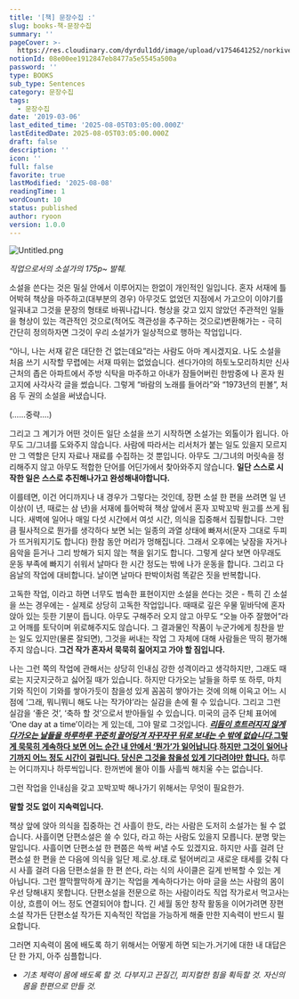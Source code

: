 ```yaml
---
title: '[책] 문장수집 :'
slug: books-책-문장수집
summary: ''
pageCover: >-
  https://res.cloudinary.com/dyrdul1dd/image/upload/v1754641252/norkive-notion-images/1754641252643-Read.jpg
notionId: 08e00ee1912847eb8477a5e5545a500a
password: ''
type: BOOKS
sub_type: Sentences
category: 문장수집
tags:
  - 문장수집
date: '2019-03-06'
last_edited_time: '2025-08-05T03:05:00.000Z'
lastEditedDate: 2025-08-05T03:05:00.000Z
draft: false
description: ''
icon: ''
full: false
favorite: true
lastModified: '2025-08-08'
readingTime: 1
wordCount: 10
status: published
author: ryoon
version: 1.0.0
---
```


![Untitled.png](https://res.cloudinary.com/dyrdul1dd/image/upload/v1754641251/norkive-notion-images/1754641251229-Untitled.png)


_직업으로서의 소설가의 175p~ 발췌._



소설을 쓴다는 것은 밀실 안에서 이루어지는 한없이 개인적인 일입니다. 혼자 서재에 틀어박혀 책상을 마주하고(대부분의 경우) 아무것도 없었던 지점에서 가고으이 이야기를 일궈내고 그것을 문장의 형태로 바꿔나갑니다. 형상을 갖고 있지 않았던 주관적인 일들을 형상이 있는 객관적인 것으로(적어도 객관성을 추구하는 것으로)변환해가는 - 극히 간단히 정의하자면 그것이 우리 소설가가 일상적으로 행하는 작업입니다.


“아니, 나는 서재 같은 대단한 건 없는데요”라는 사람도 아마 계시겠지요. 나도 소설을 처음 쓰기 시작할 무렵에는 서재 따위는 없었습니다. 센다가야의 하토노모리하치만 신사 근처의 좁은 아파트에서 주방 식탁을 마주하고 아내가 잠들어버린 한밤중에 나 혼자 원고지에 사각사각 글을 썼습니다. 그렇게 “바람의 노래를 들어라”와 “1973년의 핀볼”, 처음 두 권의 소설을 써냈습니다.


(……중략….)


그리고 그 계기가 어떤 것이든 일단 소설을 쓰기 시작하면 소설가는 외톨이가 욉니다. 아무도 그/그녀를 도와주지 않습니다. 사람에 따라서는 리서처가 붙는 일도 있을지 모르지만 그 역할은 단지 자료나 재료를 수집하는 것 뿐입니다. 아무도 그/그녀의 머릿속을 정리해주지 않고 아무도 적합한 단어를 어딘가에서 찾아와주지 않습니다. <strong>일단 스스로 시작한 일은 스스로 추진해나가고 완성해내야합니다.</strong>


이를테면, 이건 어디까지나 내 경우가 그렇다는 것인데, 장편 소설 한 편을 쓰려면 일 년 이상(이 년, 때로는 삼 년)을 서재에 틀어박혀 책상 앞에서 혼자 꼬박꼬박 원고를 쓰게 됩니다. 새벽에 일어나 매일 다섯 시간에서 여섯 시간, 의식을 집중해서 집필합니다. 그만큼 필사적으로 뭔가를 생각하다 보면 뇌는 일종의 과열 상태에 빠져서(문자 그대로 두피가 뜨거워지기도 합니다) 한참 동안 머리가 멍해집니다. 그래서 오후에는 낮잠을 자거나 음악을 듣거나 그리 방해가 되지 않는 책을 읽기도 합니다. 그렇게 살다 보면 아무래도 운동 부족에 빠지기 쉬워서 날마다 한 시간 정도는 밖에 나가 운동을 합니다. 그리고 다음날의 작업에 대비합니다. 날이면 날마다 판박이처럼 똑같은 짓을 반복합니다.


고독한 작업, 이라고 하면 너무도 범속한 표현이지만 소설을 쓴다는 것은 - 특히 긴 소설을 쓰는 경우에는 - 실제로 상당히 고독한 작업입니다. 때때로 깊은 우물 밑바닥에 혼자 앉아 있는 듯한 기분이 듭니다. 아무도 구해주러 오지 않고 아무도 “오늘 아주 잘했어”라고 어깨를 토닥이며 위로해주지도 않습니다. 그 결과물인 작품이 누군가에게 칭찬을 받는 일도 있지만(물론 잘되면), 그것을 써내는 작업 그 자체에 대해 사람들은 딱히 평가해주지 않습니다. <strong>그건 작가 혼자서 묵묵히 짊어지고 가야 할 짐입니다.</strong>


나는 그런 쪽의 작업에 관해서는 상당히 인내심 강한 성격이라고 생각하지만, 그래도 때로는 지긋지긋하고 싫어질 때가 있습니다. 하지만 다가오는 날들을 하루 또 하루, 마치 기와 직인이 기와를 쌓아가듯이 참을성 있게 꼼꼼히 쌓아가는 것에 의해 이윽고 어느 시점에 ‘그래, 뭐니뭐니 해도 나는 작가야’라는 실감을 손에 쥘 수 있습니다. 그리고 그런 실감을 ‘좋은 것’, ‘축하 할 것’으로서 받아들일 수 있습니다. 미국의 금주 단체 표어에 ‘One day at a time’이라는 게 있는데, 그야 말로 그것입니다. <u>_<strong>리듬이 흐트러지지 않게 다가오는 날들을 하루하루 꾸준히 끌어당겨 자꾸자꾸 뒤로 보내는 수 밖에 없습니다</strong>_</u><u>.</u><u><strong>그렇게 묵묵히 게속하다 보면 어느 순간 내 안에서 ‘뭔가’가 일어납니다</strong></u>.<u><strong>하지만 그것이 일어나기까지 어느 정도 시간이 걸립니다. 당신은 그것을 참을성 있게 기다려야만 합니다.</strong></u> 하루는 어디까지나 하루씩입니다. 한꺼번에 몰아 이틀 사흘씩 해치울 수는 없습니다.


그런 작업을 인내심을 갖고 꼬박꼬박 해나가기 위해서는 무엇이 필요한가.


<strong>말할 것도 없이 지속력입니다.</strong>


책상 앞에 앉아 의식을 집중하는 건 사흘이 한도, 라는 사람은 도저히 소설가는 될 수 없습니다. 사흘이면 단편소설은 쓸 수 있다, 라고 하는 사람도 있을지 모릅니다. 분명 맞는 말입니다. 사흘이면 단편소설 한 편쯤은 쓱싹 써낼 수도 있겠지요. 하지만 사흘 걸려 단편소설 한 편을 쓴 다음에 의식을 일단 제.로.상.태.로 털어버리고 새로운 태세를 갖춰 다시 사흘 걸려 다음 단편소설을 한 편 쓴다, 라는 식의 사이클은 길게 반복할 수 있는 게 아닙니다. 그런 짤막짤막하게 끊기는 작업을 계속하다가는 아마 글을 쓰는 사람의 몸이 우선 당해내지 못합니다. 단편소설을 전문으로 하는 사람이라도 직업 작가로서 먹고사는 이상, 흐름이 어느 정도 연결되어야 합니다. 긴 세월 동안 창작 활동을 이어가려면 장편소설 작가든 단편소설 작가든 지속적인 작업을 가능하게 해줄 만한 지속력이 반드시 필요합니다.


그러면 지속력이 몸에 배도록 하기 위해서는 어떻게 하면 되는가.거기에 대한 내 대답은 단 한 가지, 아주 심플합니다.
 - _기초 체력이 몸에 배도록 할 것. 다부지고 끈질긴, 피지컬한 힘을 획득할 것. 자신의 몸을 한편으로 만들 것._


